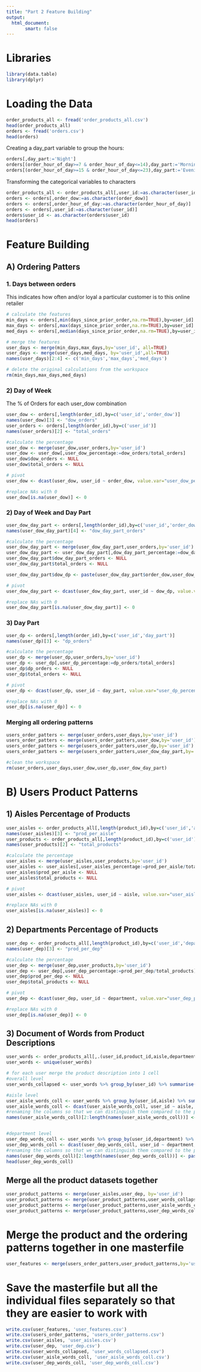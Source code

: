 ---
title: "Part 2 Feature Building"
output: 
  html_document: 
       smart: false
---

# Libraries

```{r}
library(data.table)
library(dplyr)
```

# Loading the Data

```{r}
order_products_all <- fread('order_products_all.csv')
head(order_products_all)
orders <- fread('orders.csv')
head(orders)
```

Creating a day_part variable to group the hours:
```{r}
orders[,day_part:='Night']
orders[(order_hour_of_day>=7 & order_hour_of_day<=14),day_part:='Morning']
orders[(order_hour_of_day>=15 & order_hour_of_day<=23),day_part:='Evening']
```


Transforming the categorical variables to characters

```{r}
order_products_all <- order_products_all[,user_id:=as.character(user_id)]
orders <- orders[,order_dow:=as.character(order_dow)]
orders <- orders[,order_hour_of_day:=as.character(order_hour_of_day)]
orders <- orders[,user_id:=as.character(user_id)]
orders$user_id <- as.character(orders$user_id)
head(orders)
```




# Feature Building

## A)  Ordering Patters

### 1. Days between orders
This indicates how often and/or loyal a particular customer is to this online retailer

```{r}
# calculate the features
min_days <- orders[,min(days_since_prior_order,na.rm=TRUE),by=user_id]
max_days <- orders[,max(days_since_prior_order,na.rm=TRUE),by=user_id]
med_days <- orders[,median(days_since_prior_order,na.rm=TRUE),by=user_id]

# merge the features
user_days <- merge(min_days,max_days,by='user_id', all=TRUE)
user_days <- merge(user_days,med_days, by='user_id',all=TRUE)
names(user_days)[2:4] <- c('min_days','max_days','med_days')

# delete the original calculations from the workspace
rm(min_days,max_days,med_days)
```

### 2) Day of Week 
The % of Orders for each user_dow combination
```{r}
user_dow <- orders[,length(order_id),by=c('user_id','order_dow')]
names(user_dow)[3] <- "dow_orders"
user_orders <- orders[,length(order_id),by=c('user_id')]
names(user_orders)[2] <- "total_orders"

#calculate the percentage
user_dow <- merge(user_dow,user_orders,by='user_id')
user_dow <- user_dow[,user_dow_percentage:=dow_orders/total_orders]
user_dow$dow_orders <- NULL
user_dow$total_orders <- NULL

# pivot
user_dow <- dcast(user_dow, user_id ~ order_dow, value.var="user_dow_percentage")

#replace NAs with 0
user_dow[is.na(user_dow)] <- 0

```

### 2) Day of Week and Day Part

```{r}
user_dow_day_part <- orders[,length(order_id),by=c('user_id','order_dow','day_part')]
names(user_dow_day_part)[4] <- "dow_day_part_orders"

#calculate the percentage
user_dow_day_part <- merge(user_dow_day_part,user_orders,by='user_id')
user_dow_day_part <- user_dow_day_part[,dow_day_part_percentage:=dow_day_part_orders/total_orders]
user_dow_day_part$dow_day_part_orders <- NULL
user_dow_day_part$total_orders <- NULL

user_dow_day_part$dow_dp <- paste(user_dow_day_part$order_dow,user_dow_day_part$day_part,sep="-")

# pivot
user_dow_day_part <- dcast(user_dow_day_part, user_id ~ dow_dp, value.var="dow_day_part_percentage")

#replace NAs with 0
user_dow_day_part[is.na(user_dow_day_part)] <- 0

```

### 3) Day Part


```{r}
user_dp <- orders[,length(order_id),by=c('user_id','day_part')]
names(user_dp)[3] <- "dp_orders"

#calculate the percentage
user_dp <- merge(user_dp,user_orders,by='user_id')
user_dp <- user_dp[,user_dp_percentage:=dp_orders/total_orders]
user_dp$dp_orders <- NULL
user_dp$total_orders <- NULL

# pivot
user_dp <- dcast(user_dp, user_id ~ day_part, value.var="user_dp_percentage")

#replace NAs with 0
user_dp[is.na(user_dp)] <- 0

```

### Merging all ordering patterns

```{r}
users_order_patters <- merge(user_orders,user_days,by='user_id')
users_order_patters <- merge(users_order_patters,user_dow,by='user_id')
users_order_patters <- merge(users_order_patters,user_dp,by='user_id')
users_order_patters <- merge(users_order_patters,user_dow_day_part,by='user_id')

#clean the workspace
rm(user_orders,user_days,user_dow,user_dp,user_dow_day_part)
```

# B) Users Product Patterns
## 1) Aisles Percentage of Products

```{r}
user_aisles <- order_products_all[,length(product_id),by=c('user_id','aisle')]
names(user_aisles)[3] <- "prod_per_aisle"
user_products <- order_products_all[,length(product_id),by=c('user_id')]
names(user_products)[2] <- "total_products"

#calculate the percentage
user_aisles <- merge(user_aisles,user_products,by='user_id')
user_aisles <- user_aisles[,user_aisles_percentage:=prod_per_aisle/total_products]
user_aisles$prod_per_aisle <- NULL
user_aisles$total_products <- NULL

# pivot
user_aisles <- dcast(user_aisles, user_id ~ aisle, value.var="user_aisles_percentage")

#replace NAs with 0
user_aisles[is.na(user_aisles)] <- 0

```


## 2) Departments Percentage of Products

```{r}
user_dep <- order_products_all[,length(product_id),by=c('user_id','department')]
names(user_dep)[3] <- "prod_per_dep"

#calculate the percentage
user_dep <- merge(user_dep,user_products,by='user_id')
user_dep <- user_dep[,user_dep_percentage:=prod_per_dep/total_products]
user_dep$prod_per_dep <- NULL
user_dep$total_products <- NULL

# pivot
user_dep <- dcast(user_dep, user_id ~ department, value.var="user_dep_percentage")

#replace NAs with 0
user_dep[is.na(user_dep)] <- 0
```

## 3) Document of Words from Product Descriptions

```{r}
user_words <- order_products_all[,.(user_id,product_id,aisle,department,product_name)]
user_words <- unique(user_words)

# for each user merge the product description into 1 cell
#overall level
user_words_collapsed <- user_words %>% group_by(user_id) %>% summarise(all_words = paste(product_name, collapse=" | "))

#aisle level
user_aisle_words_coll <- user_words %>% group_by(user_id,aisle) %>% summarise(all_words = paste(product_name, collapse=" | "))
user_aisle_words_coll <- dcast(user_aisle_words_coll, user_id ~ aisle, value.var="all_words")
#renaming the columns so that we can distinguish them compared to the percentages
names(user_aisle_words_coll)[2:length(names(user_aisle_words_coll))] <- paste(names(user_aisle_words_coll)[2:length(names(user_aisle_words_coll))],"_w",sep="")


#department level
user_dep_words_coll <- user_words %>% group_by(user_id,department) %>% summarise(all_words = paste(product_name, collapse=" | "))
user_dep_words_coll <- dcast(user_dep_words_coll, user_id ~ department, value.var="all_words")
#renaming the columns so that we can distinguish them compared to the percentages
names(user_dep_words_coll)[2:length(names(user_dep_words_coll))] <- paste(names(user_dep_words_coll)[2:length(names(user_dep_words_coll))],"_w",sep="")
head(user_dep_words_coll)
```

## Merge all the product datasets together

```{r}
user_product_patterns <- merge(user_aisles,user_dep, by='user_id')
user_product_patterns <- merge(user_product_patterns,user_words_collapsed, by='user_id')
user_product_patterns <- merge(user_product_patterns,user_aisle_words_coll, by='user_id')
user_product_patterns <- merge(user_product_patterns,user_dep_words_coll, by='user_id')
```

# Merge the product and the ordering patterns together in one masterfile

```{r}
user_features <- merge(users_order_patters,user_product_patterns,by='user_id')
```


# Save the masterfile but all the individual files separately so that they are easier to work with
```{r}
write.csv(user_features, 'user_features.csv')
write.csv(users_order_patterns, 'users_order_patterns.csv')
write.csv(user_aisles, 'user_aisles.csv')
write.csv(user_dep, 'user_dep.csv')
write.csv(user_words_collapsed, 'user_words_collapsed.csv')
write.csv(user_aisle_words_coll, 'user_aisle_words_coll.csv')
write.csv(user_dep_words_coll, 'user_dep_words_coll.csv')
```

